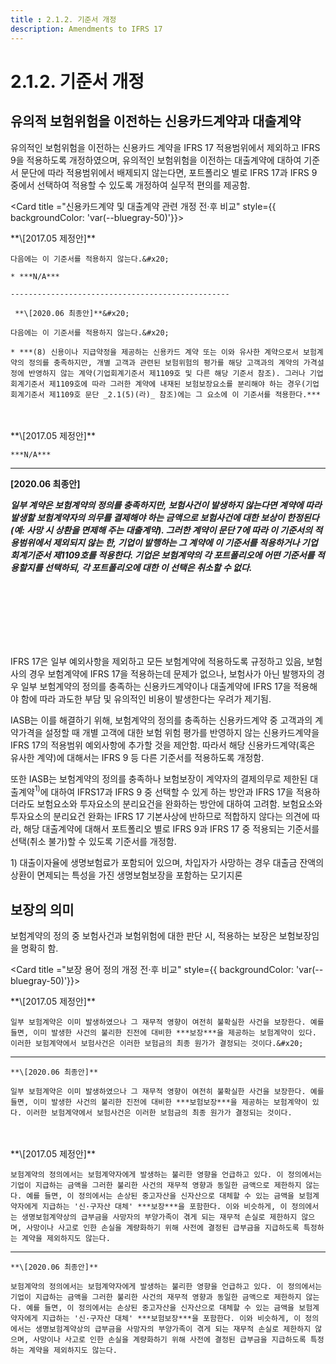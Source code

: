 ```yaml
---
title : 2.1.2. 기준서 개정
description: Amendments to IFRS 17
---
```


# 2.1.2. 기준서 개정

## 유의적 보험위험을 이전하는 신용카드계약과 대출계약

유의적인 보험위험을 이전하는 신용카드 계약을 IFRS 17 적용범위에서 제외하고 IFRS 9을 적용하도록 개정하였으며, 유의적인 보험위험을 이전하는 대출계약에 대하여 기준서 문단에 따라 적용범위에서 배제되지 않는다면, 포트폴리오 별로 IFRS 17과 IFRS 9 중에서 선택하여 적용할 수 있도록 개정하여 실무적 편의를 제공함.

<Card title ="신용카드계약 및 대출계약 관련 개정 전·후 비교" style={{ backgroundColor: 'var(--bluegray-50)'}}>

<Accordion activeIndex={[]}>
  <AccordionTab header="7" leftIcon="pi pi-calendar mr-2">
    **\[2017.05 제정안]**

    다음에는 이 기준서를 적용하지 않는다.&#x20;

    * ***N/A***

    -------------------------------------------------

     **\[2020.06 최종안]**&#x20;

    다음에는 이 기준서를 적용하지 않는다.&#x20;

    * ***(8) 신용이나 지급약정을 제공하는 신용카드 계약 또는 이와 유사한 계약으로서 보험계약의 정의를 충족하지만, 개별 고객과 관련된 보험위험의 평가를 해당 고객과의 계약의 가격설정에 반영하지 않는 계약(기업회계기준서 제1109호 및 다른 해당 기준서 참조). 그러나 기업회계기준서 제1109호에 따라 그러한 계약에 내재된 보험보장요소를 분리해야 하는 경우(기업회계기준서 제1109호 문단 _2.1(5)(라)_ 참조)에는 그 요소에 이 기준서를 적용한다.***
  </AccordionTab>
<br></br>
  <AccordionTab header="8A" leftIcon="pi pi-calendar mr-2">
   **\[2017.05 제정안]**

    ***N/A***

-------------------------------------------------

   **\[2020.06 최종안]**&#x20;

  ***일부 계약은 보험계약의 정의를 충족하지만, 보험사건이 발생하지 않는다면 계약에 따라 발생할 보험계약자의 의무를 결제해야 하는 금액으로 보험사건에 대한 보상이 한정된다(예: 사망 시 상환을 면제해 주는 대출계약). 그러한 계약이 문단 7에 따라 이 기준서의 적용범위에서 제외되지 않는 한, 기업이 발행하는 그 계약에 이 기준서를 적용하거나 기업회계기준서 제1109호를 적용한다. 기업은 보험계약의 각 포트폴리오에 어떤 기준서를 적용할지를 선택하되, 각 포트폴리오에 대한 이 선택은 취소할 수 없다.&#x20;***

  </AccordionTab>
</Accordion>

</Card>
<br></br>
<br></br>
<br></br>


IFRS 17은 일부 예외사항을 제외하고 모든 보험계약에 적용하도록 규정하고 있음, 보험사의 경우 보험계약에 IFRS 17을 적용하는데 문제가 없으나, 보험사가 아닌 발행자의 경우 일부 보험계약의 정의를 충족하는 신용카드계약이나 대출계약에 IFRS 17을 적용해야 함에 따라 과도한 부담 및 유의적인 비용이 발생한다는 우려가 제기됨.

IASB는 이를 해결하기 위해, 보험계약의 정의를 충족하는 신용카드계약 중 고객과의 계약가격을 설정할 때 개별 고객에 대한 보험 위험 평가를 반영하지 않는 신용카드계약을 IFRS 17의 적용범위 예외사항에 추가할 것을 제안함. 따라서 해당 신용카드계약(혹은 유사한 계약)에 대해서는 IFRS 9 등 다른 기준서를 적용하도록 개정함.

또한 IASB는 보험계약의 정의를 충족하나 보험보장이 계약자의 결제의무로 제한된 대출계약$^{1)}$에 대하여 IFRS17과 IFRS 9 중 선택할 수 있게 하는 방안과 IFRS 17을 적용하더라도 보험요소와 투자요소의 분리요건을 완화하는 방안에 대하여 고려함. 보험요소와 투자요소의 분리요건 완화는 IFRS 17 기본사상에 반하므로 적합하지 않다는 의견에 따라, 해당 대출계약에 대해서 포트폴리오 별로 IFRS 9과 IFRS 17 중 적용되는 기준서를 선택(취소 불가)할 수 있도록 기준서를 개정함.&#x20;

<SubText> 1) 대출이자율에 생명보험료가 포함되어 있으며, 차입자가 사망하는 경우 대출금 잔액의 상환이 면제되는 특성을 가진 생명보험보장을 포함하는 모기지론</SubText>

## 보장의 의미&#x20;

보험계약의 정의 중 보험사건과 보험위험에 대한 판단 시, 적용하는 보장은 보험보장임을 명확히 함.&#x20;


<Card title ="보장 용어 정의 개정 전·후 비교" style={{ backgroundColor: 'var(--bluegray-50)'}}>

<Accordion activeIndex={[]}>
<AccordionTab header="B5" leftIcon="pi pi-calendar mr-2">
    **\[2017.05 제정안]**

    일부 보험계약은 이미 발생하였으나 그 재무적 영향이 여전히 불확실한 사건을 보장한다. 예를 들면, 이미 발생한 사건의 불리한 진전에 대비한 ***보장***을 제공하는 보험계약이 있다. 이러한 보험계약에서 보험사건은 이러한 보험금의 최종 원가가 결정되는 것이다.&#x20;

------------------------------------------------------------

    **\[2020.06 최종안]**

    일부 보험계약은 이미 발생하였으나 그 재무적 영향이 여전히 불확실한 사건을 보장한다. 예를 들면, 이미 발생한 사건의 불리한 진전에 대비한 ***보험보장***을 제공하는 보험계약이 있다. 이러한 보험계약에서 보험사건은 이러한 보험금의 최종 원가가 결정되는 것이다.
  </AccordionTab>
<br></br>
  <AccordionTab header="B12" leftIcon="pi pi-calendar mr-2">
    **\[2017.05 제정안]**

    보험계약의 정의에서는 보험계약자에게 발생하는 불리한 영향을 언급하고 있다. 이 정의에서는 기업이 지급하는 금액을 그러한 불리한 사건의 재무적 영향과 동일한 금액으로 제한하지 않는다. 예를 들면, 이 정의에서는 손상된 중고자산을 신자산으로 대체할 수 있는 금액을 보험계약자에게 지급하는 '신·구자산 대체' ***보장***을 포함한다. 이와 비슷하게, 이 정의에서는 생명보험계약상의 급부금을 사망자의 부양가족이 겪게 되는 재무적 손실로 제한하지 않으며, 사망이나 사고로 인한 손실을 계량화하기 위해 사전에 결정된 급부금을 지급하도록 특정하는 계약을 제외하지도 않는다.

---------------------------------------------------------------

    **\[2020.06 최종안]**

    보험계약의 정의에서는 보험계약자에게 발생하는 불리한 영향을 언급하고 있다. 이 정의에서는 기업이 지급하는 금액을 그러한 불리한 사건의 재무적 영향과 동일한 금액으로 제한하지 않는다. 예를 들면, 이 정의에서는 손상된 중고자산을 신자산으로 대체할 수 있는 금액을 보험계약자에게 지급하는 '신·구자산 대체' ***보험보장***을 포함한다. 이와 비슷하게, 이 정의에서는 생명보험계약상의 급부금을 사망자의 부양가족이 겪게 되는 재무적 손실로 제한하지 않으며, 사망이나 사고로 인한 손실을 계량화하기 위해 사전에 결정된 급부금을 지급하도록 특정하는 계약을 제외하지도 않는다.
  </AccordionTab>
</Accordion>

</Card>
